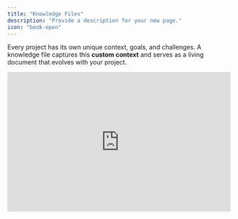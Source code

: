 ```yaml
---
title: "Knowledge Files"
description: "Provide a description for your new page."
icon: "book-open"
---
```


Every project has its own unique context, goals, and challenges. A knowledge file captures this **custom context** and serves as a living document that evolves with your project.

<iframe width="100%" height="315" src="https://www.youtube.com/embed/XsRerF2pEUE" title="YouTube video player" frameborder="0" allow="accelerometer; autoplay; clipboard-write; encrypted-media; gyroscope; picture-in-picture" allowfullscreen />

## **What to Include in Your Knowledge File**

A comprehensive knowledge file covers all essential aspects of your project. Here’s a breakdown of what to include:

- **Project Overview:** A brief description of the project, its goals, and objectives.
- **User Personas:** Detailed descriptions of your target users and their needs.
- **Feature Specifications:** User stories, acceptance criteria, and detailed descriptions of each feature.
- **Design Assets:** Links to design files, color palettes, typography, and other visual elements.
- **API Documentation:** Detailed API endpoints, request/response examples, and authentication methods.
- **Database Schema:** ER diagrams, table structures, and relationships.
- **Environment Setup:** Instructions for setting up the development environment, including dependencies and configurations.
- **Testing Guidelines:** Types of tests, testing frameworks, and coverage requirements.
- **Deployment Instructions:** Steps for deploying the application to different environments (development, staging, production).
- **Version Control Practices:** Define your branching strategy, commit message conventions, and code review guidelines.
- **Security Practices:** Guidelines for secure coding, data protection, and handling sensitive information.
- **Compliance Requirements:** Any legal or regulatory requirements your project must adhere to.

## **Best Practices for Maintaining Knowledge Files**

- **Start Early:** Use tools like Lovable’s experimental chat mode to generate a knowledge file at the beginning of your project.
- **Keep It Dynamic:** Automate updates to ensure your knowledge file stays in sync with your codebase and documentation.
- **Define Roles Clearly:** Assign ownership to different sections to ensure accountability and avoid outdated information.